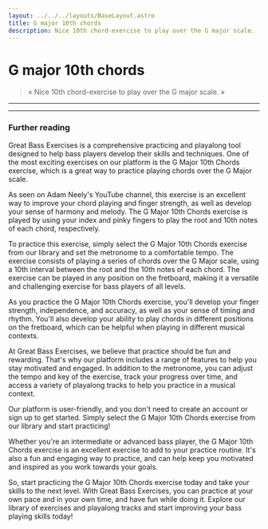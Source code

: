 ```yaml
---
layout: ../../../layouts/BaseLayout.astro
title: G major 10th chords
description: Nice 10th chord-exercise to play over the G major scale.
---
```



# G major 10th chords

<App client:load exercise={exercise} />

> « Nice 10th chord-exercise to play over the G major scale. »

<hr class="my-5"/>

<Manual />

<hr class="my-5"/>

### Further reading

Great Bass Exercises is a comprehensive practicing and playalong tool designed to help bass players develop their skills and techniques. One of the most exciting exercises on our platform is the G Major 10th Chords exercise, which is a great way to practice playing chords over the G Major scale.

As seen on Adam Neely's YouTube channel, this exercise is an excellent way to improve your chord playing and finger strength, as well as develop your sense of harmony and melody. The G Major 10th Chords exercise is played by using your index and pinky fingers to play the root and 10th notes of each chord, respectively.

To practice this exercise, simply select the G Major 10th Chords exercise from our library and set the metronome to a comfortable tempo. The exercise consists of playing a series of chords over the G Major scale, using a 10th interval between the root and the 10th notes of each chord. The exercise can be played in any position on the fretboard, making it a versatile and challenging exercise for bass players of all levels.

As you practice the G Major 10th Chords exercise, you'll develop your finger strength, independence, and accuracy, as well as your sense of timing and rhythm. You'll also develop your ability to play chords in different positions on the fretboard, which can be helpful when playing in different musical contexts.

At Great Bass Exercises, we believe that practice should be fun and rewarding. That's why our platform includes a range of features to help you stay motivated and engaged. In addition to the metronome, you can adjust the tempo and key of the exercise, track your progress over time, and access a variety of playalong tracks to help you practice in a musical context.

Our platform is user-friendly, and you don't need to create an account or sign up to get started. Simply select the G Major 10th Chords exercise from our library and start practicing!

Whether you're an intermediate or advanced bass player, the G Major 10th Chords exercise is an excellent exercise to add to your practice routine. It's also a fun and engaging way to practice, and can help keep you motivated and inspired as you work towards your goals.

So, start practicing the G Major 10th Chords exercise today and take your skills to the next level. With Great Bass Exercises, you can practice at your own pace and in your own time, and have fun while doing it. Explore our library of exercises and playalong tracks and start improving your bass playing skills today!
